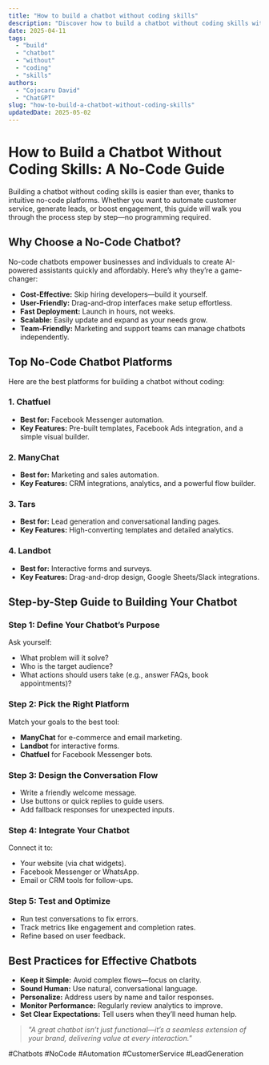 ```yaml
---
title: "How to build a chatbot without coding skills"
description: "Discover how to build a chatbot without coding skills with this in-depth guide, providing actionable insights and practical tips to boost your knowledge and results."
date: 2025-04-11
tags:
  - "build"
  - "chatbot"
  - "without"
  - "coding"
  - "skills"
authors:
  - "Cojocaru David"
  - "ChatGPT"
slug: "how-to-build-a-chatbot-without-coding-skills"
updatedDate: 2025-05-02
---
```


# How to Build a Chatbot Without Coding Skills: A No-Code Guide  

Building a chatbot without coding skills is easier than ever, thanks to intuitive no-code platforms. Whether you want to automate customer service, generate leads, or boost engagement, this guide will walk you through the process step by step—no programming required.  

## Why Choose a No-Code Chatbot?  

No-code chatbots empower businesses and individuals to create AI-powered assistants quickly and affordably. Here’s why they’re a game-changer:  

- **Cost-Effective:** Skip hiring developers—build it yourself.  
- **User-Friendly:** Drag-and-drop interfaces make setup effortless.  
- **Fast Deployment:** Launch in hours, not weeks.  
- **Scalable:** Easily update and expand as your needs grow.  
- **Team-Friendly:** Marketing and support teams can manage chatbots independently.  

## Top No-Code Chatbot Platforms  

Here are the best platforms for building a chatbot without coding:  

### 1. Chatfuel  
- **Best for:** Facebook Messenger automation.  
- **Key Features:** Pre-built templates, Facebook Ads integration, and a simple visual builder.  

### 2. ManyChat  
- **Best for:** Marketing and sales automation.  
- **Key Features:** CRM integrations, analytics, and a powerful flow builder.  

### 3. Tars  
- **Best for:** Lead generation and conversational landing pages.  
- **Key Features:** High-converting templates and detailed analytics.  

### 4. Landbot  
- **Best for:** Interactive forms and surveys.  
- **Key Features:** Drag-and-drop design, Google Sheets/Slack integrations.  

## Step-by-Step Guide to Building Your Chatbot  

### Step 1: Define Your Chatbot’s Purpose  
Ask yourself:  
- What problem will it solve?  
- Who is the target audience?  
- What actions should users take (e.g., answer FAQs, book appointments)?  

### Step 2: Pick the Right Platform  
Match your goals to the best tool:  
- **ManyChat** for e-commerce and email marketing.  
- **Landbot** for interactive forms.  
- **Chatfuel** for Facebook Messenger bots.  

### Step 3: Design the Conversation Flow  
- Write a friendly welcome message.  
- Use buttons or quick replies to guide users.  
- Add fallback responses for unexpected inputs.  

### Step 4: Integrate Your Chatbot  
Connect it to:  
- Your website (via chat widgets).  
- Facebook Messenger or WhatsApp.  
- Email or CRM tools for follow-ups.  

### Step 5: Test and Optimize  
- Run test conversations to fix errors.  
- Track metrics like engagement and completion rates.  
- Refine based on user feedback.  

## Best Practices for Effective Chatbots  

- **Keep it Simple:** Avoid complex flows—focus on clarity.  
- **Sound Human:** Use natural, conversational language.  
- **Personalize:** Address users by name and tailor responses.  
- **Monitor Performance:** Regularly review analytics to improve.  
- **Set Clear Expectations:** Tell users when they’ll need human help.  

> _"A great chatbot isn’t just functional—it’s a seamless extension of your brand, delivering value at every interaction."_  

#Chatbots #NoCode #Automation #CustomerService #LeadGeneration